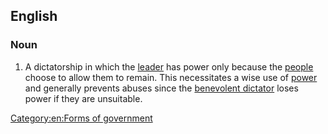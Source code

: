 ==English==

===Noun===
{{en-noun|sg=[[benevolent]] [[dictatorship]]}}

# A dictatorship in which the [[leader]] has power only because the [[people]] choose to allow them to remain. This necessitates a wise use of [[power]] and generally prevents abuses since the [[benevolent dictator]] loses power if they are unsuitable.

[[Category:en:Forms of government]]